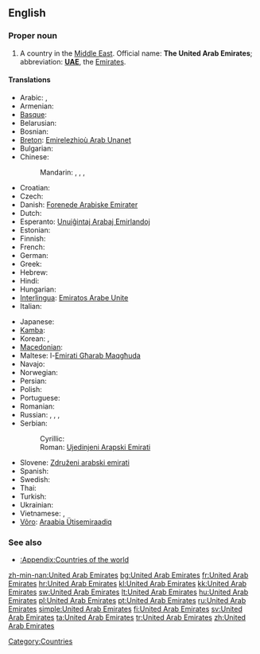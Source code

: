==English==
{{wikipedia}}

===Proper noun===
{{en-proper noun|sg=[[United]] [[Arab]] [[Emirate]]s}}

# A country in the [[Middle East]]. Official name: '''The United Arab Emirates'''; abbreviation: '''[[UAE]]''', the [[Emirates]].

====Translations====
{{trans-top|country in the Middle East}}
* Arabic: {{t|ar|الإمارات|p|tr=al-’imaraat|sc=Arab}}, {{t|ar|دولة الإمارات العربية المتحدة|f|tr=dáwlat al-’imaraat al-3arabíyyat al-muttáHida|sc=Arab}}
* Armenian: {{t|hy|Արաբական Միացյալ Էմիրություններ|tr=Arabakan Miac'yal Ēmirut'yunner|sc=Armn}}
* [[Basque]]: {{t|eu|Arabiar Emirerri Batuak|p|xs=Basque}}
* Belarusian: {{t|be|Аб'яднаныя Арабскія Эміраты|m|p|tr=Ab”jádnanyja Arábskija Emiráty|sc=Cyrl}}
* Bosnian: {{t-|bs|Ujedinjeni Arapski Emirati|m|p}}
* [[Breton]]: [[Emirelezhioù Arab Unanet]]
* Bulgarian: {{t+|bg|Обединени Арабски Емирства|n|p|tr=Obedinéni Arábski Emírstva}}
* Chinese:
*: Mandarin: {{t-|cmn|阿拉伯聯合酋長國|sc=Hani}}, {{t-|cmn|阿拉伯联合酋长国|tr=Ālābó liánhé qiúzhǎngguó|sc=Hani}}, {{t|cmn|阿聯酋|sc=Hani}}, {{t|cmn|阿联酋|tr=Ā-lián-qiú|sc=Hani}}
* Croatian: {{t+|hr|Ujedinjeni Arapski Emirati|m|p}}
* Czech: {{t-|cs|Spojené arabské emiráty|m|p}}
* Danish: [[Forenede Arabiske Emirater]]
* Dutch: {{t+|nl|Verenigde Arabische Emiraten}}
* Esperanto: [[Unuiĝintaj Arabaj Emirlandoj]]
* Estonian: {{t-|et|Araabia Ühendemiraadid}}
* Finnish: {{t+|fi|Arabiemiirikunnat}}
* French: {{t+|fr|Émirats arabes unis|m|p}}
* German: {{t+|de|Vereinigte Arabische Emirate|f|p}}
* Greek: {{t|el|Ηνωμένα Αραβικά Εμιράτα|n|p|tr=Inoména Araviká Emiráta|sc=Grek}}
* Hebrew: {{t|he|איחוד האמירויות הערביות|tr=Ikhud ha-Emiruyot ha-Arviyot|sc=Hebr}}
* Hindi: {{t|hi|संयुक्त अरब अमीरात|tr=sanyukt arab amīrāt|sc=Deva}}
* Hungarian: {{t+|hu|Egyesült Arab Emírségek}}
* [[Interlingua]]: [[Emiratos Arabe Unite]]
* Italian: {{t-|it|Emirati Arabi Uniti|m|p}}
{{trans-mid}}
* Japanese: {{t|ja|アラブ首長国連邦|tr=アラブしゅちょうこくれんぽう, Arabu shuchōkoku renpō|sc=Jpan}}
* [[Kamba]]: {{tø|kam|Saudia}}
* Korean: {{t|ko|아랍에미리트|tr=Arap-Emiriteu|sc=Kore}}, {{t|ko|아랍 에미리트 연방|tr=Arap emiriteu yeonbang|sc=Kore}}
* [[Macedonian]]: {{t+|mk|Обединети Арапски Емирати|m|p|tr=Obedíneti Árapski Emiráti}}
* Maltese: l-[[Emirati Għarab Maqgħuda]]
* Navajo: {{tø|nv|Ásáí Bikéyah Yázhí Ałhidadiidzooígíí}}
* Norwegian: {{t+|no|De forente arabiske emirater}}
* Persian: {{t|fa|امارات عربی متحده|tr=emarát árabi motáhideh|sc=fa-Arab}}
* Polish: {{t+|pl|Zjednoczone Emiraty Arabskie|m|p}}
* Portuguese: {{t+|pt|Emiratos Árabes Unidos|m|p}}
* Romanian: {{t-|ro|Emiratele Arabe Unite|n|p}}
* Russian: {{t+|ru|Объединённые Арабские Эмираты|m|p|tr=Ob”jedinjónnyje Arábskije Emiráty}}, {{t-|ru|ОАЭ|m|p|tr=o-a-é}}, {{t|ru|Эмираты|m|p|tr=Emiráty|sc=Cyrl}}, {{t|ru|Арабские Эмираты|m|p|tr=Arábskije Emiráty|sc=Cyrl}}
* Serbian:
*: Cyrillic: {{t-|sr|Уједињени Арапски Емирати|m|p|sc=Cyrl}}
*: Roman: [[Ujedinjeni Arapski Emirati#Serbian|Ujedinjeni Arapski Emirati]] {{m|p}}
* Slovene: [[Združeni arabski emirati]] {{m|p}}
* Spanish: {{t+|es|Emiratos Árabes Unidos|m|p}}
* Swedish: {{t+|sv|Förenade Arabemiraten}}
* Thai: {{t|th|สหรัฐอาหรับเอมิเรตส์|tr=sàhàrát aaràp aymírâyt|sc=Thai}}
* Turkish: {{t+|tr|Birleşik Arap Emirlikleri}}
* Ukrainian: {{t|uk|Об'єднані Арабські Емірати|m|p|tr=Ob”jédnani Arábs'ki Emiráty|sc=Cyrl}}
* Vietnamese: {{t-|vi|A-rập thống nhất Ê-mi-rát|xs=Vietnamese}}, {{t-|vi|A-rập TN Ê-mi-rát|xs=Vietnamese}}
* [[Võro]]: [[Araabia Ütisemiraadiq]]
{{trans-bottom}}

===See also===
* [[:Appendix:Countries of the world]]

[[Category:Countries]]

[[zh-min-nan:United Arab Emirates]]
[[bg:United Arab Emirates]]
[[fr:United Arab Emirates]]
[[hr:United Arab Emirates]]
[[kl:United Arab Emirates]]
[[kk:United Arab Emirates]]
[[sw:United Arab Emirates]]
[[lt:United Arab Emirates]]
[[hu:United Arab Emirates]]
[[pl:United Arab Emirates]]
[[pt:United Arab Emirates]]
[[ru:United Arab Emirates]]
[[simple:United Arab Emirates]]
[[fi:United Arab Emirates]]
[[sv:United Arab Emirates]]
[[ta:United Arab Emirates]]
[[tr:United Arab Emirates]]
[[zh:United Arab Emirates]]